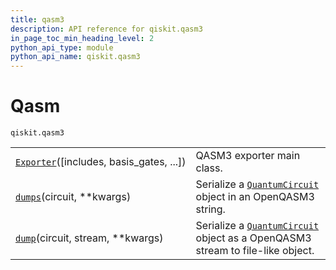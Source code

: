 ```yaml
---
title: qasm3
description: API reference for qiskit.qasm3
in_page_toc_min_heading_level: 2
python_api_type: module
python_api_name: qiskit.qasm3
---
```


<span id="module-qiskit.qasm3" />

<span id="qiskit-qasm3" />

# Qasm

<span id="module-qiskit.qasm3" />

`qiskit.qasm3`

|                                                                                             |                                                                                                                                                 |
| ------------------------------------------------------------------------------------------- | ----------------------------------------------------------------------------------------------------------------------------------------------- |
| [`Exporter`](qiskit.qasm3.Exporter "qiskit.qasm3.Exporter")(\[includes, basis\_gates, ...]) | QASM3 exporter main class.                                                                                                                      |
| [`dumps`](qiskit.qasm3.dumps "qiskit.qasm3.dumps")(circuit, \*\*kwargs)                     | Serialize a [`QuantumCircuit`](qiskit.circuit.QuantumCircuit "qiskit.circuit.QuantumCircuit") object in an OpenQASM3 string.                    |
| [`dump`](qiskit.qasm3.dump "qiskit.qasm3.dump")(circuit, stream, \*\*kwargs)                | Serialize a [`QuantumCircuit`](qiskit.circuit.QuantumCircuit "qiskit.circuit.QuantumCircuit") object as a OpenQASM3 stream to file-like object. |

